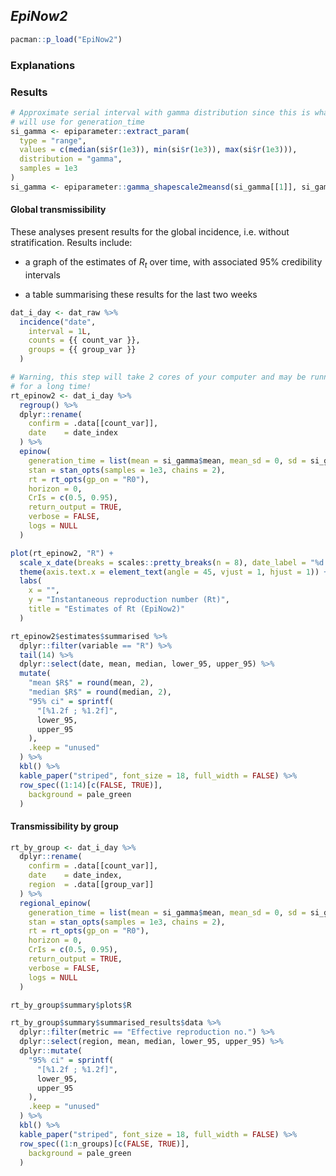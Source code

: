 ## _EpiNow2_ 

```r
pacman::p_load("EpiNow2")
```

### Explanations

### Results

```r
# Approximate serial interval with gamma distribution since this is what EpiNow2
# will use for generation_time
si_gamma <- epiparameter::extract_param(
  type = "range",
  values = c(median(si$r(1e3)), min(si$r(1e3)), max(si$r(1e3))),
  distribution = "gamma",
  samples = 1e3
)
si_gamma <- epiparameter::gamma_shapescale2meansd(si_gamma[[1]], si_gamma[[2]])
```

#### Global transmissibility

These analyses present results for the global incidence, i.e. without
stratification. Results include:
 
* a graph of the estimates of $R_t$ over time, with associated 95% credibility
  intervals
  
* a table summarising these results for the last two weeks

```r
dat_i_day <- dat_raw %>%
  incidence("date",
    interval = 1L,
    counts = {{ count_var }},
    groups = {{ group_var }}
  )

# Warning, this step will take 2 cores of your computer and may be running
# for a long time!
rt_epinow2 <- dat_i_day %>%
  regroup() %>%
  dplyr::rename(
    confirm = .data[[count_var]],
    date    = date_index
  ) %>%
  epinow(
    generation_time = list(mean = si_gamma$mean, mean_sd = 0, sd = si_gamma$sd, sd_sd = 0, max = max(si_x)),
    stan = stan_opts(samples = 1e3, chains = 2),
    rt = rt_opts(gp_on = "R0"),
    horizon = 0,
    CrIs = c(0.5, 0.95),
    return_output = TRUE,
    verbose = FALSE,
    logs = NULL
  )
```

```r
plot(rt_epinow2, "R") +
  scale_x_date(breaks = scales::pretty_breaks(n = 8), date_label = "%d %b %Y") +
  theme(axis.text.x = element_text(angle = 45, vjust = 1, hjust = 1)) +
  labs(
    x = "",
    y = "Instantaneous reproduction number (Rt)",
    title = "Estimates of Rt (EpiNow2)"
  )
```

```r
rt_epinow2$estimates$summarised %>%
  dplyr::filter(variable == "R") %>%
  tail(14) %>%
  dplyr::select(date, mean, median, lower_95, upper_95) %>%
  mutate(
    "mean $R$" = round(mean, 2),
    "median $R$" = round(median, 2),
    "95% ci" = sprintf(
      "[%1.2f ; %1.2f]",
      lower_95,
      upper_95
    ),
    .keep = "unused"
  ) %>%
  kbl() %>%
  kable_paper("striped", font_size = 18, full_width = FALSE) %>%
  row_spec((1:14)[c(FALSE, TRUE)],
    background = pale_green
  )
```

#### Transmissibility by group

```r
rt_by_group <- dat_i_day %>%
  dplyr::rename(
    confirm = .data[[count_var]],
    date    = date_index,
    region  = .data[[group_var]]
  ) %>%
  regional_epinow(
    generation_time = list(mean = si_gamma$mean, mean_sd = 0, sd = si_gamma$sd, sd_sd = 0, max = max(si_x)),
    stan = stan_opts(samples = 1e3, chains = 2),
    rt = rt_opts(gp_on = "R0"),
    horizon = 0,
    CrIs = c(0.5, 0.95),
    return_output = TRUE,
    verbose = FALSE,
    logs = NULL
  )
```

```r
rt_by_group$summary$plots$R
```

```r
rt_by_group$summary$summarised_results$data %>%
  dplyr::filter(metric == "Effective reproduction no.") %>%
  dplyr::select(region, mean, median, lower_95, upper_95) %>%
  dplyr::mutate(
    "95% ci" = sprintf(
      "[%1.2f ; %1.2f]",
      lower_95,
      upper_95
    ),
    .keep = "unused"
  ) %>%
  kbl() %>%
  kable_paper("striped", font_size = 18, full_width = FALSE) %>%
  row_spec((1:n_groups)[c(FALSE, TRUE)],
    background = pale_green
  )
```
